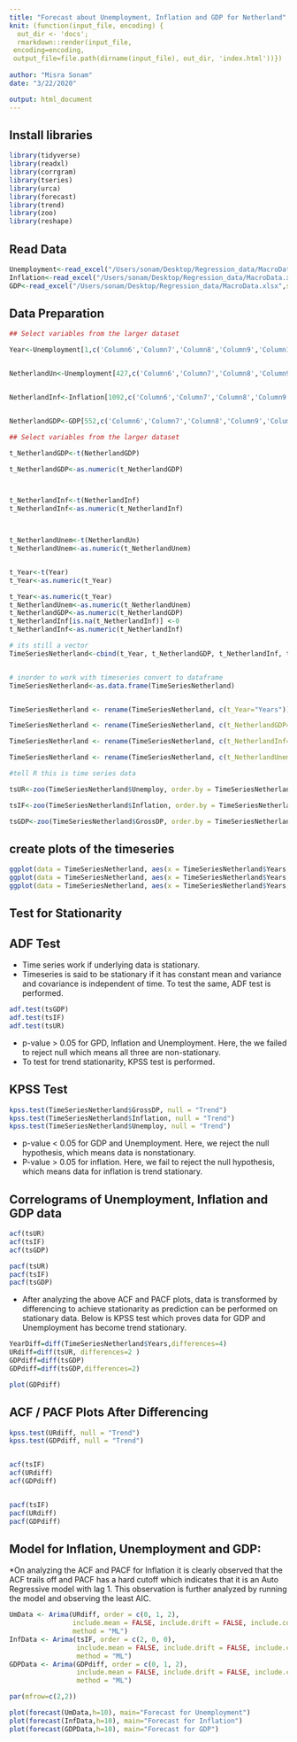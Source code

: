 ```yaml
---
title: "Forecast about Unemployment, Inflation and GDP for Netherland"
knit: (function(input_file, encoding) {
  out_dir <- 'docs';
  rmarkdown::render(input_file,
 encoding=encoding,
 output_file=file.path(dirname(input_file), out_dir, 'index.html'))})
 
author: "Misra Sonam"
date: "3/22/2020"

output: html_document
---
```


## Install libraries

```r
library(tidyverse)
library(readxl)
library(corrgram)
library(tseries)
library(urca)
library(forecast)
library(trend)
library(zoo)
library(reshape)

```
## Read Data

```r
Unemployment<-read_excel("/Users/sonam/Desktop/Regression_data/MacroData.xlsx",sheet="Sheet2")
Inflation<-read_excel("/Users/sonam/Desktop/Regression_data/MacroData.xlsx",sheet="Sheet3")
GDP<-read_excel("/Users/sonam/Desktop/Regression_data/MacroData.xlsx",sheet="Sheet7")
```

## Data Preparation

```r
## Select variables from the larger dataset

Year<-Unemployment[1,c('Column6','Column7','Column8','Column9','Column10','Column11','Column12','Column13','Column14','Column15','Column16','Column17','Column18','Column19','Column20','Column21','Column22','Column23','Column24','Column25','Column26','Column27','Column28','Column29','Column30','Column31','Column32','Column33','Column34','Column35','Column36','Column37','Column38','Column39','Column40','Column41','Column42','Column43','Column44','Column45','Column46','Column47','Column48','Column49','Column50','Column51','Column52','Column53','Column54','Column55','Column56','Column57','Column58','Column59','Column60','Column61','Column62','Column63','Column64')]


NetherlandUn<-Unemployment[427,c('Column6','Column7','Column8','Column9','Column10','Column11','Column12','Column13','Column14','Column15','Column16','Column17','Column18','Column19','Column20','Column21','Column22','Column23','Column24','Column25','Column26','Column27','Column28','Column29','Column30','Column31','Column32','Column33','Column34','Column35','Column36','Column37','Column38','Column39','Column40','Column41','Column42','Column43','Column44','Column45','Column46','Column47','Column48','Column49','Column50','Column51','Column52','Column53','Column54','Column55','Column56','Column57','Column58','Column59','Column60','Column61','Column62','Column63','Column64')]


NetherlandInf<-Inflation[1092,c('Column6','Column7','Column8','Column9','Column10','Column11','Column12','Column13','Column14','Column15','Column16','Column17','Column18','Column19','Column20','Column21','Column22','Column23','Column24','Column25','Column26','Column27','Column28','Column29','Column30','Column31','Column32','Column33','Column34','Column35','Column36','Column37','Column38','Column39','Column40','Column41','Column42','Column43','Column44','Column45','Column46','Column47','Column48','Column49','Column50','Column51','Column52','Column53','Column54','Column55','Column56','Column57','Column58','Column59','Column60','Column61','Column62','Column63','Column64')]


NetherlandGDP<-GDP[552,c('Column6','Column7','Column8','Column9','Column10','Column11','Column12','Column13','Column14','Column15','Column16','Column17','Column18','Column19','Column20','Column21','Column22','Column23','Column24','Column25','Column26','Column27','Column28','Column29','Column30','Column31','Column32','Column33','Column34','Column35','Column36','Column37','Column38','Column39','Column40','Column41','Column42','Column43','Column44','Column45','Column46','Column47', 'Column48','Column49','Column50','Column51','Column52','Column53','Column54','Column55','Column56','Column57','Column58','Column59','Column60','Column61','Column62','Column63','Column64')]

```



```r
## Select variables from the larger dataset

t_NetherlandGDP<-t(NetherlandGDP)

t_NetherlandGDP<-as.numeric(t_NetherlandGDP)



t_NetherlandInf<-t(NetherlandInf)
t_NetherlandInf<-as.numeric(t_NetherlandInf)



t_NetherlandUnem<-t(NetherlandUn)
t_NetherlandUnem<-as.numeric(t_NetherlandUnem)


t_Year<-t(Year)
t_Year<-as.numeric(t_Year)

t_Year<-as.numeric(t_Year)
t_NetherlandUnem<-as.numeric(t_NetherlandUnem)
t_NetherlandGDP<-as.numeric(t_NetherlandGDP)
t_NetherlandInf[is.na(t_NetherlandInf)] <-0
t_NetherlandInf<-as.numeric(t_NetherlandInf)


```
```r
# its still a vector
TimeSeriesNetherland<-cbind(t_Year, t_NetherlandGDP, t_NetherlandInf, t_NetherlandUnem)


# inorder to work with timeseries convert to dataframe
TimeSeriesNetherland<-as.data.frame(TimeSeriesNetherland)


TimeSeriesNetherland <- rename(TimeSeriesNetherland, c(t_Year="Years"))

TimeSeriesNetherland <- rename(TimeSeriesNetherland, c(t_NetherlandGDP="GrossDP"))

TimeSeriesNetherland <- rename(TimeSeriesNetherland, c(t_NetherlandInf="Inflation"))

TimeSeriesNetherland <- rename(TimeSeriesNetherland, c(t_NetherlandUnem="Unemploy"))
```

```r
#tell R this is time series data

tsUR<-zoo(TimeSeriesNetherland$Unemploy, order.by = TimeSeriesNetherland$Years)

tsIF<-zoo(TimeSeriesNetherland$Inflation, order.by = TimeSeriesNetherland$Years)

tsGDP<-zoo(TimeSeriesNetherland$GrossDP, order.by = TimeSeriesNetherland$Years)
```


## create plots of the timeseries
```r
ggplot(data = TimeSeriesNetherland, aes(x = TimeSeriesNetherland$Years, y = TimeSeriesNetherland$GrossDP)) + geom_line()
ggplot(data = TimeSeriesNetherland, aes(x = TimeSeriesNetherland$Years, y = TimeSeriesNetherland$Inflation))+ geom_line()
ggplot(data = TimeSeriesNetherland, aes(x = TimeSeriesNetherland$Years, y = TimeSeriesNetherland$Unemploy))+ geom_line()
```

## Test for Stationarity

## ADF Test

* Time series work if underlying data is stationary.
* Timeseries is said to be stationary if it has constant mean and variance and covariance is independent of time. To test the same, ADF test is performed. 

```r
adf.test(tsGDP) 
adf.test(tsIF)
adf.test(tsUR) 
```

* p-value > 0.05 for GPD, Inflation and Unemployment. Here, the we failed to reject null which means all three are non-stationary.
* To test for trend stationarity, KPSS test is performed.

## KPSS Test
```r
kpss.test(TimeSeriesNetherland$GrossDP, null = "Trend")
kpss.test(TimeSeriesNetherland$Inflation, null = "Trend")
kpss.test(TimeSeriesNetherland$Unemploy, null = "Trend")
```
* p-value < 0.05 for GDP and Unemployment. Here, we reject the null hypothesis, which means data is nonstationary.
* P-value > 0.05 for inflation. Here, we fail to reject the null hypothesis, which means data for inflation is trend stationary.

## Correlograms of Unemployment, Inflation and GDP data

```r
acf(tsUR)
acf(tsIF)
acf(tsGDP)

pacf(tsUR)
pacf(tsIF)
pacf(tsGDP)
```

* After analyzing the above ACF and PACF plots, data is transformed by differencing to achieve stationarity as prediction can be performed on stationary data. Below is KPSS test which proves data for GDP and Unemployment has become trend stationary. 

```r
YearDiff=diff(TimeSeriesNetherland$Years,differences=4)
URdiff=diff(tsUR, differences=2 )
GDPdiff=diff(tsGDP)
GDPdiff=diff(tsGDP,differences=2)

plot(GDPdiff)
```

## ACF / PACF Plots After Differencing

```r
kpss.test(URdiff, null = "Trend")
kpss.test(GDPdiff, null = "Trend")


acf(tsIF)
acf(URdiff)
acf(GDPdiff)


pacf(tsIF)
pacf(URdiff)
pacf(GDPdiff)
```

## Model for Inflation, Unemployment and GDP: 

*On analyzing the ACF and PACF for Inflation it is clearly observed that the ACF trails off and PACF has a hard cutoff which indicates that it is an Auto Regressive model with lag 1. This observation is further analyzed by running the model and observing the least AIC. 

```r
UmData <- Arima(URdiff, order = c(0, 1, 2),
                include.mean = FALSE, include.drift = FALSE, include.constant =FALSE,
                method = "ML")
InfData <- Arima(tsIF, order = c(2, 0, 0),
                 include.mean = FALSE, include.drift = FALSE, include.constant =FALSE,
                 method = "ML")
GDPData <- Arima(GDPdiff, order = c(0, 1, 2),
                 include.mean = FALSE, include.drift = FALSE, include.constant =FALSE,
                 method = "ML")

par(mfrow=c(2,2))

plot(forecast(UmData,h=10), main="Forecast for Unemployment")
plot(forecast(InfData,h=10), main="Forecast for Inflation")
plot(forecast(GDPData,h=10), main="Forecast for GDP")
```

